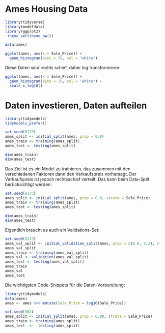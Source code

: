 # Ames Housing Data {.unnumbered}

```r
library(tidyverse)
library(modeldata)
library(ggplot2)
 theme_set(theme_bw())
```

```r
data(ames)

ggplot(ames, aes(x = Sale_Price)) +
  geom_histogram(bins = 75, col = "white")


```

Diese Daten sind rechts schief, daher log transformieren:

```r
ggplot(ames, aes(x = Sale_Price)) +
  geom_histogram(bins = 75, col = "white") +
  scale_x_log10()

```

# Daten investieren, Daten aufteilen

```r
library(tidymodels)
tidymodels_prefer()

set.seed(8173)
ames_split <- initial_split(ames, prop = 0.8)
ames_train <- training(ames_split)
ames_test <- testing(ames_split)

dim(ames_train)
dim(ames_test)

```

Das Ziel ist es ein Model zu trainieren, das zusammen mit den verschiedenen Faktoren dann den Verkaufspreis vorhersagt. Der Verkaufspreis ist jedoch rechtsschief verteilt. Das kann beim Data-Split berücksichtigt werden:

```r
set.seed(8173)
ames_split <- initial_split(ames, prop = 0.8, strata = Sale_Price)
ames_train <- training(ames_split)
ames_test <- testing(ames_split)

dim(ames_train)
dim(ames_test)

```

Eigentlich braucht es auch ein Validations-Set:

```r
set.seed(8173)
ames_val_split <- initial_validation_split(ames, prop = c(0.6, 0.2), strata = Sale_Price)
ames_val_split
ames_train <- training(ames_val_split)
ames_val <- validation(ames_val_split)
ames_test <- testing(ames_val_split)
ames_train
ames_val
ames_test


```

Die wichtigsten Code-Snippets für die Daten-Vorbereitung:

```r
library(tidymodels)
data(ames)
ames <- ames %>% mutate(Sale_Price = log10(Sale_Price))

set.seed(502)
ames_split <- initial_split(ames, prop = 0.80, strata = Sale_Price)
ames_train <- training(ames_split)
ames_test  <-  testing(ames_split)
```
